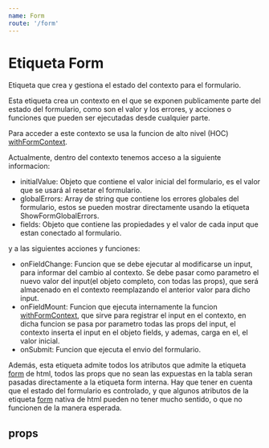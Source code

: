 ```yaml
---
name: Form
route: '/form'
---
```



# Etiqueta Form

Etiqueta que crea y gestiona el estado del contexto para el formulario.

Esta etiqueta crea un contexto en el que se exponen publicamente parte del estado del formulario,
como son el valor y los errores, y acciones o funciones que pueden ser ejecutadas desde cualquier parte.

Para acceder a este contexto se usa la funcion de alto nivel (HOC) [withFormContext](/with-form-context).

Actualmente, dentro del contexto tenemos acceso a la siguiente informacion:
  * initialValue: Objeto que contiene el valor inicial del formulario, es el valor que se usará al resetar el formulario.
  * globalErrors: Array de string que contiene los errores globales del formulario,
    estos se pueden mostrar directamente usando la etiqueta ShowFormGlobalErrors.
  * fields: Objeto que contiene las propiedades y el valor de cada input que estan conectado al formulario.

y a las siguientes acciones y funciones:
  * onFieldChange: Funcion que se debe ejecutar al modificarse un input, para informar del cambio al contexto.
    Se debe pasar como parametro el nuevo valor del input(el objeto completo, con todas las props),
    que será almacenado en el contexto reemplazando el anterior valor para dicho input.
  * onFieldMount: Funcion que ejecuta internamente la funcion [withFormContext](/with-form-context),
    que sirve para registrar el input en el contexto,
    en dicha funcion se pasa por parametro todas las props del input, el contexto inserta el input en el objeto fields,
    y ademas, carga en el, el valor inicial.
  * onSubmit: Funcion que ejecuta el envio del formulario.

Además, esta etiqueta admite todos los atributos que admite la etiqueta [form](https://developer.mozilla.org/es/docs/Web/HTML/Elemento/form) de html,
todos las props que no sean las expuestas en la tabla seran pasadas directamente a la etiqueta form interna.
Hay que tener en cuenta que el estado del formulario es controlado, y que algunos atributos de la etiqueta [form](https://developer.mozilla.org/es/docs/Web/HTML/Elemento/form)
nativa de html pueden no tener mucho sentido, o que no funcionen de la manera esperada.

## props
<PropsTable of={Form} />